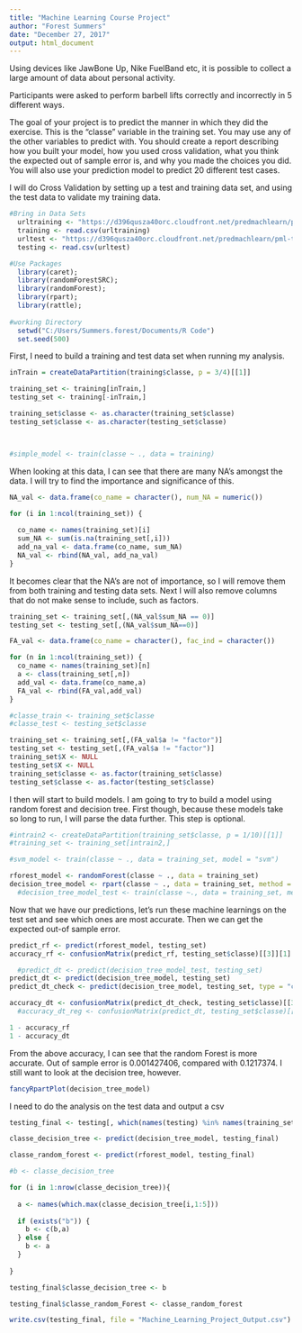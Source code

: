 ```yaml
---
title: "Machine Learning Course Project"
author: "Forest Summers"
date: "December 27, 2017"
output: html_document
---
```


Using devices like JawBone Up, Nike FuelBand etc, it is possible to collect a large amount of data about personal activity.  

Participants were asked to perform barbell lifts correctly and incorrectly in 5 different ways.

The goal of your project is to predict the manner in which they did the exercise. This is the "classe" variable in the training set. You may use any of the other variables to predict with. You should create a report describing how you built your model, how you used cross validation, what you think the expected out of sample error is, and why you made the choices you did. You will also use your prediction model to predict 20 different test cases.

I will do Cross Validation by setting up a test and training data set, and using the test data to validate my training data.

```r

#Bring in Data Sets
  urltraining <- "https://d396qusza40orc.cloudfront.net/predmachlearn/pml-training.csv"
  training <- read.csv(urltraining)
  urltest <- "https://d396qusza40orc.cloudfront.net/predmachlearn/pml-testing.csv"
  testing <- read.csv(urltest)

#Use Packages
  library(caret);
  library(randomForestSRC);
  library(randomForest);
  library(rpart);
  library(rattle);
  
#working Directory
  setwd("C:/Users/Summers.forest/Documents/R Code")
  set.seed(500)
```

First, I need to build a training and test data set when running my analysis.

```r

inTrain = createDataPartition(training$classe, p = 3/4)[[1]]

training_set <- training[inTrain,]
testing_set <- training[-inTrain,]

training_set$classe <- as.character(training_set$classe)
testing_set$classe <- as.character(testing_set$classe)



#simple_model <- train(classe ~ ., data = training)


```

When looking at this data, I can see that there are many NA's amongst the data.  I will try to find the importance and significance of this.

```r
NA_val <- data.frame(co_name = character(), num_NA = numeric())

for (i in 1:ncol(training_set)) {
  
  co_name <- names(training_set)[i]   
  sum_NA <- sum(is.na(training_set[,i]))
  add_na_val <- data.frame(co_name, sum_NA)
  NA_val <- rbind(NA_val, add_na_val) 
}


```

It becomes clear that the NA's are not of importance, so I will remove them from both training and testing data sets.  Next I will also remove columns that do not make sense to include, such as factors.

```r
training_set <- training_set[,(NA_val$sum_NA == 0)]
testing_set <- testing_set[,(NA_val$sum_NA==0)]

FA_val <- data.frame(co_name = character(), fac_ind = character())

for (n in 1:ncol(training_set)) {
  co_name <- names(training_set)[n]
  a <- class(training_set[,n])
  add_val <- data.frame(co_name,a)
  FA_val <- rbind(FA_val,add_val)
}

#classe_train <- training_set$classe
#classe_test <- testing_set$classe

training_set <- training_set[,(FA_val$a != "factor")]
testing_set <- testing_set[,(FA_val$a != "factor")]
training_set$X <- NULL
testing_set$X <- NULL
training_set$classe <- as.factor(training_set$classe)
testing_set$classe <- as.factor(testing_set$classe)


```

I then will start to build models.  I am going to try to build a model using random forest and decision tree.  First though, because these models take so long to run, I will parse the data further.  This step is optional.

```r

#intrain2 <- createDataPartition(training_set$classe, p = 1/10)[[1]]
#training_set <- training_set[intrain2,]

```

```r
#svm_model <- train(classe ~ ., data = training_set, model = "svm")

rforest_model <- randomForest(classe ~ ., data = training_set)
decision_tree_model <- rpart(classe ~ ., data = training_set, method = "class")
  #decision_tree_model_test <- train(classe ~., data = training_set, method = "rpart")


```

Now that we have our predictions, let's run these machine learnings on the test set and see which ones are most accurate.  Then we can get the expected out-of sample error.

```r

predict_rf <- predict(rforest_model, testing_set)
accuracy_rf <- confusionMatrix(predict_rf, testing_set$classe)[[3]][1]

  #predict_dt <- predict(decision_tree_model_test, testing_set)
predict_dt <- predict(decision_tree_model, testing_set)
predict_dt_check <- predict(decision_tree_model, testing_set, type = "class")

accuracy_dt <- confusionMatrix(predict_dt_check, testing_set$classe)[[3]][1]
  #accuracy_dt_reg <- confusionMatrix(predict_dt, testing_set$classe)[[3]][1]

1 - accuracy_rf 
1 - accuracy_dt

```

From the above accuracy, I can see that the random Forest is more accurate.  Out of sample error is 0.001427406, compared with 0.1217374.  I still want to look at the decision tree, however.

```r

fancyRpartPlot(decision_tree_model)

```
I need to do the analysis on the test data and output a csv

```r
testing_final <- testing[, which(names(testing) %in% names(training_set))]

classe_decision_tree <- predict(decision_tree_model, testing_final)

classe_random_forest <- predict(rforest_model, testing_final)

#b <- classe_decision_tree

for (i in 1:nrow(classe_decision_tree)){
   
  a <- names(which.max(classe_decision_tree[i,1:5]))
  
  if (exists("b")) {
    b <- c(b,a)
  } else {
    b <- a
  }
 
}

testing_final$classe_decision_tree <- b

testing_final$classe_random_Forest <- classe_random_forest

write.csv(testing_final, file = "Machine_Learning_Project_Output.csv")

```

